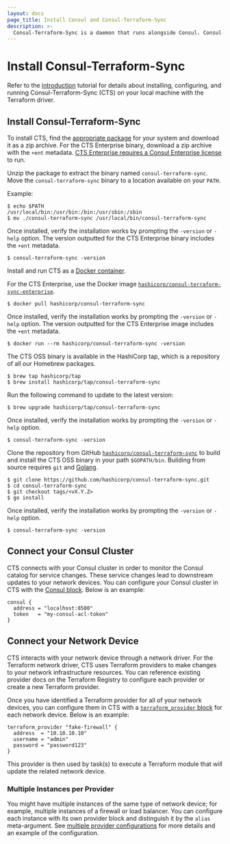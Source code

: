 ```yaml
---
layout: docs
page_title: Install Consul and Consul-Terraform-Sync
description: >-
  Consul-Terraform-Sync is a daemon that runs alongside Consul. Consul-Terraform-Sync is not included with the Consul binary and will need to be installed separately.
---
```


# Install Consul-Terraform-Sync

Refer to the [introduction](/consul/tutorials/network-infrastructure-automation/consul-terraform-sync-intro?utm_source=docs) tutorial for details about installing, configuring, and running Consul-Terraform-Sync (CTS) on your local machine with the Terraform driver.

## Install Consul-Terraform-Sync

<Tabs>
<Tab heading="Pre-compiled binary">

To install CTS, find the [appropriate package](https://releases.hashicorp.com/consul-terraform-sync/) for your system and download it as a zip archive. For the CTS Enterprise binary, download a zip archive with the `+ent` metadata. [CTS Enterprise requires a Consul Enterprise license](/consul/docs/enterprise/license/cts) to run.

Unzip the package to extract the binary named `consul-terraform-sync`. Move the `consul-terraform-sync` binary to a location available on your `PATH`.

Example:

```shell-session
$ echo $PATH
/usr/local/bin:/usr/bin:/bin:/usr/sbin:/sbin
$ mv ./consul-terraform-sync /usr/local/bin/consul-terraform-sync
```

Once installed, verify the installation works by prompting the `-version` or `-help` option. The version outputted for the CTS Enterprise binary includes the `+ent` metadata.

```shell-session
$ consul-terraform-sync -version
```

</Tab>
<Tab heading="Docker">

Install and run CTS as a [Docker container](https://hub.docker.com/r/hashicorp/consul-terraform-sync).

For the CTS Enterprise, use the Docker image [`hashicorp/consul-terraform-sync-enterprise`](https://hub.docker.com/r/hashicorp/consul-terraform-sync-enterprise).

```shell-session
$ docker pull hashicorp/consul-terraform-sync
```

Once installed, verify the installation works by prompting the `-version` or `-help` option. The version outputted for the CTS Enterprise image includes the `+ent` metadata.

```shell-session
$ docker run --rm hashicorp/consul-terraform-sync -version
```

</Tab>
<Tab heading="Homebrew on OS X">

The CTS OSS binary is available in the HashiCorp tap, which is a repository of all our Homebrew packages.

```shell-session
$ brew tap hashicorp/tap
$ brew install hashicorp/tap/consul-terraform-sync
```

Run the following command to update to the latest version:

```shell-session
$ brew upgrade hashicorp/tap/consul-terraform-sync
```

Once installed, verify the installation works by prompting the `-version` or `-help` option.

```shell-session
$ consul-terraform-sync -version
```

</Tab>
<Tab heading="Build from source">

Clone the repository from GitHub [`hashicorp/consul-terraform-sync`](https://github.com/hashicorp/consul-terraform-sync) to build and install the CTS OSS binary in your path `$GOPATH/bin`. Building from source requires `git` and [Golang](https://go.dev/).

```shell-session
$ git clone https://github.com/hashicorp/consul-terraform-sync.git
$ cd consul-terraform-sync
$ git checkout tags/<vX.Y.Z>
$ go install
```

Once installed, verify the installation works by prompting the `-version` or `-help` option.

```shell-session
$ consul-terraform-sync -version
```

</Tab>
</Tabs>

## Connect your Consul Cluster

CTS connects with your Consul cluster in order to monitor the Consul catalog for service changes. These service changes lead to downstream updates to your network devices. You can configure your Consul cluster in CTS with the [Consul block](/consul/docs/nia/configuration#consul). Below is an example:

```hcl
consul {
  address = "localhost:8500"
  token   = "my-consul-acl-token"
}
```

## Connect your Network Device

CTS interacts with your network device through a network driver. For the Terraform network driver, CTS uses Terraform providers to make changes to your network infrastructure resources. You can reference existing provider docs on the Terraform Registry to configure each provider or create a new Terraform provider.

Once you have identified a Terraform provider for all of your network devices, you can configure them in CTS with a [`terraform_provider` block](/consul/docs/nia/configuration#terraform-provider) for each network device. Below is an example:

```hcl
terraform_provider "fake-firewall" {
  address  = "10.10.10.10"
  username = "admin"
  password = "password123"
}
```

This provider is then used by task(s) to execute a Terraform module that will update the related network device.

### Multiple Instances per Provider

You might have multiple instances of the same type of network device; for example, multiple instances of a firewall or load balancer. You can configure each instance with its own provider block and distinguish it by the `alias` meta-argument. See [multiple provider configurations](/consul/docs/nia/configuration#multiple-provider-configurations) for more details and an example of the configuration.